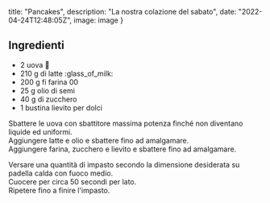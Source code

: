 
  title: "Pancakes",
  description: "La nostra colazione del sabato",
  date: "2022-04-24T12:48:05Z",
  image: image
}


## Ingredienti

- 2 uova :egg:
- 210 g di latte :glass_of_milk:
- 200 g fi farina 00
- 25 g olio di semi
- 40 g di zucchero
- 1 bustina lievito per dolci

Sbattere le uova con sbattitore massima potenza finché non diventano liquide ed uniformi.  
Aggiungere latte e olio e sbattere fino ad amalgamare.  
Aggiungere farina, zucchero e lievito e sbattere fino ad amalgamare.  

Versare una quantità di impasto secondo la dimensione desiderata su padella calda con fuoco medio.  
Cuocere per circa 50 secondi per lato.  
Ripetere fino a finire l'impasto.


